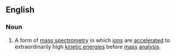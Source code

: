 ==English==

===Noun===
{{wikipedia}}
{{en-noun|head=[[accelerator]] [[mass]] [[spectrometry]]|-}}
# {{lb|en|physics}} A form of [[mass spectrometry]] in which [[ion]]s are [[accelerate]]d to extraordinarily high [[kinetic energy|kinetic energies]] before [[mass]] [[analysis]].